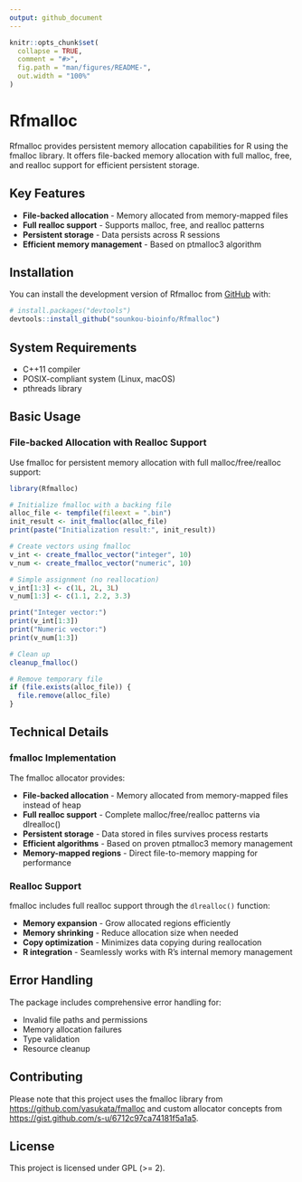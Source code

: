 ```yaml
---
output: github_document
---
```


```r
knitr::opts_chunk$set(
  collapse = TRUE,
  comment = "#>",
  fig.path = "man/figures/README-",
  out.width = "100%"
)
```

# Rfmalloc


Rfmalloc provides persistent memory allocation capabilities for R using the fmalloc library. It offers file-backed memory allocation with full malloc, free, and realloc support for efficient persistent storage.

## Key Features

- **File-backed allocation** - Memory allocated from memory-mapped files
- **Full realloc support** - Supports malloc, free, and realloc patterns  
- **Persistent storage** - Data persists across R sessions
- **Efficient memory management** - Based on ptmalloc3 algorithm

## Installation

You can install the development version of Rfmalloc from [GitHub](https://github.com/) with:

```r
# install.packages("devtools")
devtools::install_github("sounkou-bioinfo/Rfmalloc")
```

## System Requirements

- C++11 compiler
- POSIX-compliant system (Linux, macOS)
- pthreads library

## Basic Usage

### File-backed Allocation with Realloc Support

Use fmalloc for persistent memory allocation with full malloc/free/realloc support:

```r
library(Rfmalloc)

# Initialize fmalloc with a backing file
alloc_file <- tempfile(fileext = ".bin")
init_result <- init_fmalloc(alloc_file)
print(paste("Initialization result:", init_result))

# Create vectors using fmalloc
v_int <- create_fmalloc_vector("integer", 10)
v_num <- create_fmalloc_vector("numeric", 10)

# Simple assignment (no reallocation)
v_int[1:3] <- c(1L, 2L, 3L)
v_num[1:3] <- c(1.1, 2.2, 3.3)

print("Integer vector:")
print(v_int[1:3])
print("Numeric vector:")
print(v_num[1:3])

# Clean up
cleanup_fmalloc()

# Remove temporary file
if (file.exists(alloc_file)) {
  file.remove(alloc_file)
}
```

## Technical Details

### fmalloc Implementation

The fmalloc allocator provides:

- **File-backed allocation** - Memory allocated from memory-mapped files instead of heap
- **Full realloc support** - Complete malloc/free/realloc patterns via dlrealloc()  
- **Persistent storage** - Data stored in files survives process restarts
- **Efficient algorithms** - Based on proven ptmalloc3 memory management
- **Memory-mapped regions** - Direct file-to-memory mapping for performance

### Realloc Support

fmalloc includes full realloc support through the `dlrealloc()` function:

- **Memory expansion** - Grow allocated regions efficiently
- **Memory shrinking** - Reduce allocation size when needed
- **Copy optimization** - Minimizes data copying during reallocation
- **R integration** - Seamlessly works with R's internal memory management

## Error Handling

The package includes comprehensive error handling for:

- Invalid file paths and permissions
- Memory allocation failures
- Type validation
- Resource cleanup

## Contributing

Please note that this project uses the fmalloc library from [https://github.com/yasukata/fmalloc](https://github.com/yasukata/fmalloc) and custom allocator concepts from [https://gist.github.com/s-u/6712c97ca74181f5a1a5](https://gist.github.com/s-u/6712c97ca74181f5a1a5).

## License

This project is licensed under GPL (>= 2).
